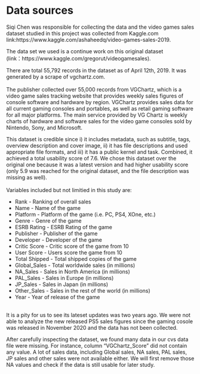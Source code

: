 # Data sources

Siqi Chen was responsible for collecting the data and the video games sales dataset studied in this project was collected from Kaggle.com\
link:https://www.kaggle.com/ashaheedq/video-games-sales-2019.\

The data set we used is a continue work on this original dataset\
(link：https://www.kaggle.com/gregorut/videogamesales).\

There are total 55,792 records in the dataset as of April 12th, 2019. It was generated by a scrape of vgchartz.com.\
\
The publisher collected over 55,000 records from VGChartz, which is a video game sales tracking website that provides weekly sales figures of console software and hardware by region. VGChartz provides sales data for all current gaming consoles and portables, as well as retail gaming software for all major platforms. The main service provided by VG Chartz is weekly charts of hardware and software sales for the video game consoles sold by Nintendo, Sony, and Microsoft.\

This dataset is credible since i) it includes metadata, such as subtitle, tags, overview description and cover image, ii) it has file descriptions and used appropriate file formats, and iii) it has a public kernel and task. Combined, it achieved a total usability score of 7.6. We chose this dataset over the original one because it was a latest version and had higher usability score (only 5.9 was reached for the original dataset, and the file description was missing as well).\
\
Variables included but not limitied in this study are: 

- Rank - Ranking of overall sales\
- Name - Name of the game\
- Platform - Platform of the game (i.e. PC, PS4, XOne, etc.)\
- Genre - Genre of the game\
- ESRB Rating - ESRB Rating of the game\
- Publisher - Publisher of the game\
- Developer - Developer of the game\
- Critic Score - Critic score of the game from 10\
- User Score - Users score the game from 10\
- Total Shipped - Total shipped copies of the game\
- Global_Sales - Total worldwide sales (in millions)\
- NA_Sales - Sales in North America (in millions)\
- PAL_Sales - Sales in Europe (in millions)\
- JP_Sales - Sales in Japan (in millions)\
- Other_Sales - Sales in the rest of the world (in millions)\
- Year - Year of release of the game\
\

It is a pity for us to see its lateset updates was two years ago. We were not able to analyze the new released PS5 sales figures since the gaming cosole was released in November 2020 and the data has not been collected. \

After carefully inspecting the dataset, we found many data in our cvs data file were missing. For instance, column "VGChartz_Score" did not contain any value. A lot of sales data, including Global sales, NA sales, PAL sales, JP sales and other sales were not available either. We will first remove those NA values and check if the data is still usable for later study. 
